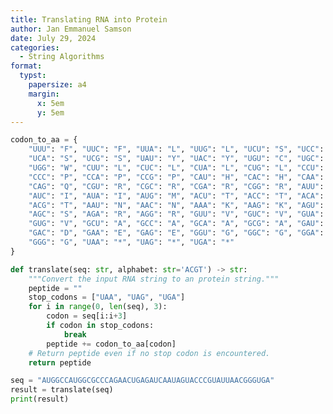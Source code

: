 ```yaml
---
title: Translating RNA into Protein
author: Jan Emmanuel Samson
date: July 29, 2024
categories:
  - String Algorithms
format: 
  typst:
    papersize: a4
    margin: 
      x: 5em
      y: 5em
---
```


````{=typst}

#set par(justify: true)
#set list(indent: 1em)

= Problem

The 20 commonly occurring amino acids are abbreviated by using 20 letters from the English alphabet (all letters except B, J, O, U, X, and Z). Protein strings are constructed from these 20 symbols. Henceforth, the term genetic string will incorporate protein strings along with DNA strings and RNA strings.

The RNA codon table dictates the details regarding the encoding of specific codons into the amino acid alphabet.

- *Given*: An RNA string _s_ corresponding to a strand of mRNA (of length at most 10 kbo).

- *Return*: The protein string encoded by _s_.

== Sample Dataset

```typ
AUGGCCAUGGCGCCCAGAACUGAGAUCAAUAGUACCCGUAUUAACGGGUGA
```

== Sample Output

```typ
MAMAPRTEINSTRING
```

= Intuition

Translating an RNA string to a protein string is conceptually similar to transcribing a DNA string into an RNA string. The key difference is that we iterate over the RNA string three bases as a time, rather than one. Three consecutive bases represent codons that code for a specific amino acid. To map each codon to an amino acid, a dictionary containing codons as keys and amino acids as values is needed.

In python, we can iterate over fixed intervals by specifying the `step` argument in the `range` function. For example, `range(0, 10, 2)` iterates all indices starting from 0 to 10 (non-exclusive) at increments of 2.

= Solution

We first create a dictionary that maps each codon to an amino acid:
````

```python
codon_to_aa = {
    "UUU": "F", "UUC": "F", "UUA": "L", "UUG": "L", "UCU": "S", "UCC": "S",
    "UCA": "S", "UCG": "S", "UAU": "Y", "UAC": "Y", "UGU": "C", "UGC": "C",
    "UGG": "W", "CUU": "L", "CUC": "L", "CUA": "L", "CUG": "L", "CCU": "P",
    "CCC": "P", "CCA": "P", "CCG": "P", "CAU": "H", "CAC": "H", "CAA": "Q",
    "CAG": "Q", "CGU": "R", "CGC": "R", "CGA": "R", "CGG": "R", "AUU": "I",
    "AUC": "I", "AUA": "I", "AUG": "M", "ACU": "T", "ACC": "T", "ACA": "T",
    "ACG": "T", "AAU": "N", "AAC": "N", "AAA": "K", "AAG": "K", "AGU": "S",
    "AGC": "S", "AGA": "R", "AGG": "R", "GUU": "V", "GUC": "V", "GUA": "V",
    "GUG": "V", "GCU": "A", "GCC": "A", "GCA": "A", "GCG": "A", "GAU": "D",
    "GAC": "D", "GAA": "E", "GAG": "E", "GGU": "G", "GGC": "G", "GGA": "G",
    "GGG": "G", "UAA": "*", "UAG": "*", "UGA": "*"
}
```

```{=typst}
Then create a function that will iterate over the RNA string three bases at a time. For each iteration, check if the current triplet is a stop codon. If it is a stop codon, terminate the loop and return the peptide sequence. Otherwise, continue to the next iteration.
```

```python
def translate(seq: str, alphabet: str='ACGT') -> str:
    """Convert the input RNA string to an protein string."""
    peptide = ""
    stop_codons = ["UAA", "UAG", "UGA"]
    for i in range(0, len(seq), 3):
        codon = seq[i:i+3]
        if codon in stop_codons:
            break
        peptide += codon_to_aa[codon]
    # Return peptide even if no stop codon is encountered.
    return peptide
```

```python
seq = "AUGGCCAUGGCGCCCAGAACUGAGAUCAAUAGUACCCGUAUUAACGGGUGA"
result = translate(seq)
print(result)
```